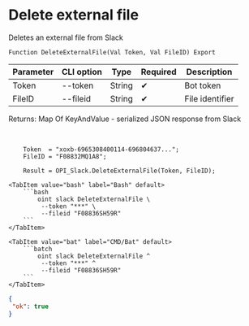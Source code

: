 ﻿---
sidebar_position: 5
---


# Delete external file
 Deletes an external file from Slack



`Function DeleteExternalFile(Val Token, Val FileID) Export`

  | Parameter | CLI option | Type | Required | Description |
  |-|-|-|-|-|
  | Token | --token | String | &#x2714; | Bot token |
  | FileID | --fileid | String | &#x2714; | File identifier |

  
  Returns:  Map Of KeyAndValue - serialized JSON response from Slack

<br/>




```bsl title="1C:Enterprise/OneScript code example"
    Token  = "xoxb-6965308400114-696804637...";
    FileID = "F08832MQ1A8";

    Result = OPI_Slack.DeleteExternalFile(Token, FileID);
```
 

 <Tabs>
  
    <TabItem value="bash" label="Bash" default>
        ```bash
            oint slack DeleteExternalFile \
             --token "***" \
             --fileid "F08836SH59R"
        ```
    </TabItem>
  
    <TabItem value="bat" label="CMD/Bat" default>
        ```batch
            oint slack DeleteExternalFile ^
             --token "***" ^
             --fileid "F08836SH59R"
        ```
    </TabItem>
</Tabs>


```json title="Result"
{
 "ok": true
}
```
